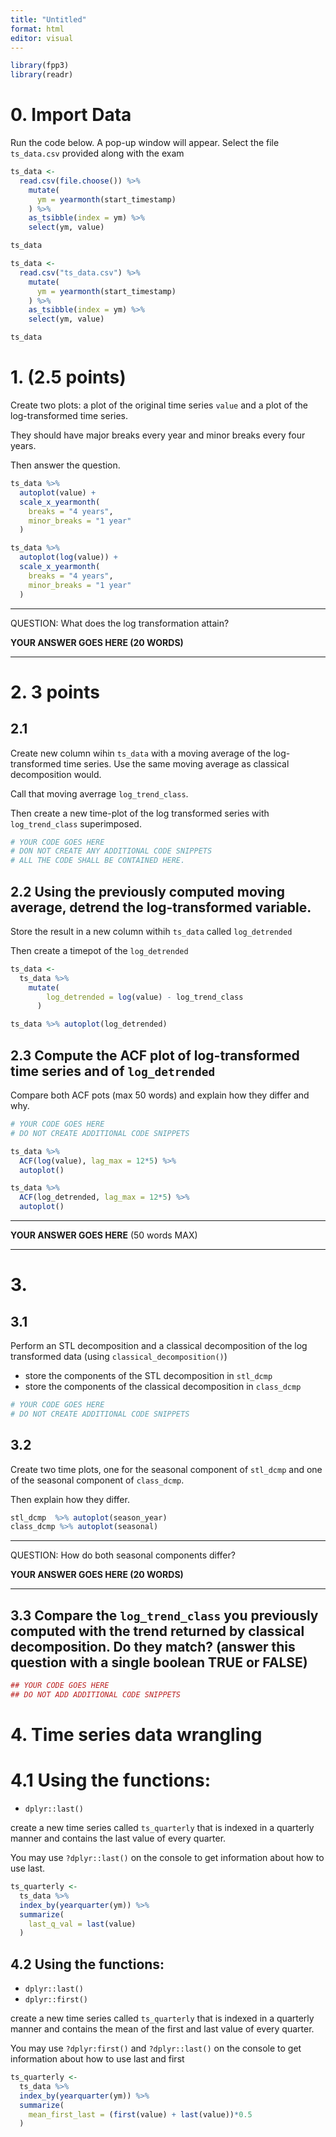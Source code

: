 ```yaml
---
title: "Untitled"
format: html
editor: visual
---
```


```r
library(fpp3)
library(readr)
```

# 0. Import Data

Run the code below. A pop-up window will appear. Select the file `ts_data.csv` provided along with the exam

```r
ts_data <- 
  read.csv(file.choose()) %>% 
    mutate(
      ym = yearmonth(start_timestamp)
    ) %>% 
    as_tsibble(index = ym) %>% 
    select(ym, value)

ts_data
```

```r
ts_data <- 
  read.csv("ts_data.csv") %>% 
    mutate(
      ym = yearmonth(start_timestamp)
    ) %>% 
    as_tsibble(index = ym) %>% 
    select(ym, value)

ts_data
```

# 1. (2.5 points)

Create two plots: a plot of the original time series `value` and a plot of the log-transformed time series.

They should have major breaks every year and minor breaks every four years.

Then answer the question.

```r
ts_data %>% 
  autoplot(value) + 
  scale_x_yearmonth(
    breaks = "4 years",
    minor_breaks = "1 year"
  )

ts_data %>% 
  autoplot(log(value)) + 
  scale_x_yearmonth(
    breaks = "4 years",
    minor_breaks = "1 year"
  )
```

------------------------------------------------------------------------

QUESTION: What does the log transformation attain?

**YOUR ANSWER GOES HERE (20 WORDS)**

------------------------------------------------------------------------

# 2. 3 points

## 2.1

Create new column wihin `ts_data` with a moving average of the log-transformed time series. Use the same moving average as classical decomposition would.

Call that moving averrage `log_trend_class`.

Then create a new time-plot of the log transformed series with `log_trend_class` superimposed.

```r
# YOUR CODE GOES HERE
# DON NOT CREATE ANY ADDITIONAL CODE SNIPPETS
# ALL THE CODE SHALL BE CONTAINED HERE.
```

## 2.2 Using the previously computed moving average, detrend the log-transformed variable.

Store the result in a new column withih `ts_data` called `log_detrended`

Then create a timepot of the `log_detrended`

```r
ts_data <- 
  ts_data %>% 
    mutate(
        log_detrended = log(value) - log_trend_class
      )

ts_data %>% autoplot(log_detrended)
```

## 2.3 Compute the ACF plot of log-transformed time series and of `log_detrended`

Compare both ACF pots (max 50 words) and explain how they differ and why.

```r
# YOUR CODE GOES HERE
# DO NOT CREATE ADDITIONAL CODE SNIPPETS
```

```r
ts_data %>% 
  ACF(log(value), lag_max = 12*5) %>% 
  autoplot()

ts_data %>% 
  ACF(log_detrended, lag_max = 12*5) %>% 
  autoplot()
```

------------------------------------------------------------------------

**YOUR ANSWER GOES HERE** (50 words MAX)

------------------------------------------------------------------------

# 3.

## 3.1

Perform an STL decomposition and a classical decomposition of the log transformed data (using `classical_decomposition()`)

-   store the components of the STL decomposition in `stl_dcmp`
-   store the components of the classical decomposition in `class_dcmp`

```r
# YOUR CODE GOES HERE
# DO NOT CREATE ADDITIONAL CODE SNIPPETS
```

## 3.2

Create two time plots, one for the seasonal component of `stl_dcmp` and one of the seasonal component of `class_dcmp`.

Then explain how they differ.

```r
stl_dcmp  %>% autoplot(season_year)
class_dcmp %>% autoplot(seasonal)
```

------------------------------------------------------------------------

QUESTION: How do both seasonal components differ?

**YOUR ANSWER GOES HERE (20 WORDS)**

------------------------------------------------------------------------

## 3.3 Compare the `log_trend_class` you previously computed with the trend returned by classical decomposition. Do they match? (answer this question with a single boolean TRUE or FALSE)

```r
## YOUR CODE GOES HERE
## DO NOT ADD ADDITIONAL CODE SNIPPETS
```

# 4. Time series data wrangling

# 4.1 Using the functions:

-   `dplyr::last()`

create a new time series called `ts_quarterly` that is indexed in a quarterly manner and contains the last value of every quarter.

You may use `?dplyr::last()` on the console to get information about how to use last.

```r
ts_quarterly <- 
  ts_data %>% 
  index_by(yearquarter(ym)) %>% 
  summarize(
    last_q_val = last(value)
  )
```

## 4.2 Using the functions:

-   `dplyr::last()`
-   `dplyr::first()`

create a new time series called `ts_quarterly` that is indexed in a quarterly manner and contains the mean of the first and last value of every quarter.

You may use `?dplyr:first()` and `?dplyr::last()` on the console to get information about how to use last and first

```r
ts_quarterly <- 
  ts_data %>% 
  index_by(yearquarter(ym)) %>% 
  summarize(
    mean_first_last = (first(value) + last(value))*0.5
  )
```
